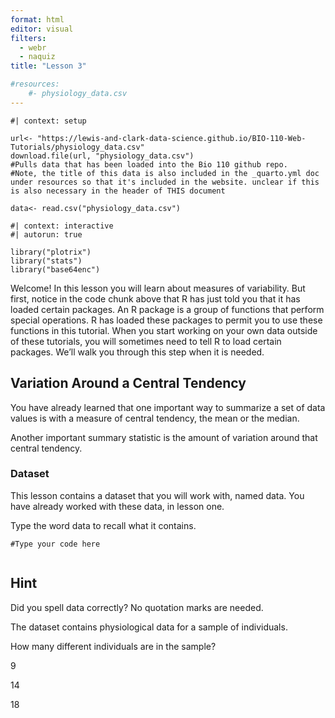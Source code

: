 ```yaml
---
format: html
editor: visual
filters: 
  - webr
  - naquiz
title: "Lesson 3"

#resources: 
    #- physiology_data.csv
---
```


```webr-r
#| context: setup

url<- "https://lewis-and-clark-data-science.github.io/BIO-110-Web-Tutorials/physiology_data.csv"
download.file(url, "physiology_data.csv")
#Pulls data that has been loaded into the Bio 110 github repo. 
#Note, the title of this data is also included in the _quarto.yml doc under resources so that it's included in the website. unclear if this is also necessary in the header of THIS document

data<- read.csv("physiology_data.csv")

```

```webr-r
#| context: interactive
#| autorun: true

library("plotrix")
library("stats")
library("base64enc")
```


Welcome! In this lesson you will learn about measures of variability. But first, notice in the code chunk above that R has just told you that it has loaded certain packages. An R package is a group of functions that perform special operations. R has loaded these packages to permit you to use these functions in this tutorial. When you start working on your own data outside of these tutorials, you will sometimes need to tell R to load certain packages. We'll walk you through this step when it is needed.

## Variation Around a Central Tendency 

You have already learned that one important way to summarize a set of data values is with a measure of central tendency, the mean or the median.

Another important summary statistic is the amount of variation around that central tendency.

### Dataset

This lesson contains a dataset that you will work with, named data. You have already worked with these data, in lesson one.

Type the word data to recall what it contains.

```webr-r
#Type your code here


```

::: {.callout-tip collapse="true" icon="false"}
## Hint

Did you spell data correctly? No quotation marks are needed.
:::

The dataset contains physiological data for a sample of individuals.

:::::{.question}
How many different individuals are in the sample? 

::::{.choices}

:::{.choice}
9
:::  

:::{.choice .correct-choice}
14
:::

:::{.choice}
18  
:::

::::
:::::